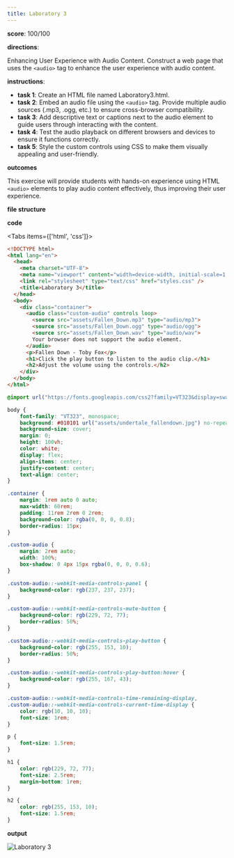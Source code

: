 ```yaml
---
title: Laboratory 3
---
```


**score**: 100/100

**directions**: 

Enhancing User Experience with Audio Content. Construct a web page that uses the `<audio>` tag to enhance the user experience with audio content.

**instructions**:
- **task 1**: Create an HTML file named Laboratory3.html.
- **task 2**: Embed an audio file using the `<audio>` tag. Provide multiple audio sources (.mp3, .ogg, etc.) to ensure cross-browser compatibility.
- **task 3**: Add descriptive text or captions next to the audio element to guide users through interacting with the content.
- **task 4**: Test the audio playback on different browsers and devices to ensure it functions correctly.
- **task 5**: Style the custom controls using CSS to make them visually appealing and user-friendly.

**outcomes**

This exercise will provide students with hands-on experience using HTML `<audio>` elements to play audio content effectively, thus improving their user experience.

**file structure**

<Files>
  <Folder name="root-folder" defaultOpen>
    <Folder name="assets" defaultOpen>
      <File name="Fallen_Down.mp3" />
      <File name="Fallen_Down.ogg" />
      <File name="Fallen_Down.wav" />
      <File name="undertale_fallendown.jpg" />
    </Folder>
    <File name="Laboratory3.html" />
    <File name="style.css" />
  </Folder>
</Files>

**code**

<Tabs items={['html', 'css']}>

<Tab value="html">

```html
<!DOCTYPE html>
<html lang="en">
  <head>
    <meta charset="UTF-8">
    <meta name="viewport" content="width=device-width, initial-scale=1.0">
    <link rel="stylesheet" type="text/css" href="styles.css" />
    <title>Laboratory 3</title>
  </head>
  <body>
    <div class="container">
      <audio class="custom-audio" controls loop>
        <source src="assets/Fallen_Down.mp3" type="audio/mp3">
        <source src="assets/Fallen_Down.ogg" type="audio/ogg">
        <source src="assets/Fallen_Down.wav" type="audio/wav">
        Your browser does not support the audio element.
      </audio>
      <p>Fallen Down - Toby Fox</p>
      <h1>Click the play button to listen to the audio clip.</h1>
      <h2>Adjust the volume using the controls.</h2>
    </div>
  </body>
</html>
```

</Tab>

<Tab value="css">

```css
@import url("https://fonts.googleapis.com/css2?family=VT323&display=swap");

body {
	font-family: "VT323", monospace;
	background: #010101 url("assets/undertale_fallendown.jpg") no-repeat center bottom;
	background-size: cover;
	margin: 0;
	height: 100vh;
	color: white;
	display: flex;
	align-items: center;
	justify-content: center;
	text-align: center;
}

.container {
	margin: 1rem auto 0 auto;
	max-width: 60rem;
	padding: 11rem 2rem 0 2rem;
	background-color: rgba(0, 0, 0, 0.8);
	border-radius: 15px;
}

.custom-audio {
	margin: 2rem auto;
	width: 100%;
	box-shadow: 0 4px 15px rgba(0, 0, 0, 0.6);
}

.custom-audio::-webkit-media-controls-panel {
	background-color: rgb(237, 237, 237);
}

.custom-audio::-webkit-media-controls-mute-button {
	background-color: rgb(229, 72, 77);
	border-radius: 50%;
}

.custom-audio::-webkit-media-controls-play-button {
	background-color: rgb(255, 153, 10);
	border-radius: 50%;
}

.custom-audio::-webkit-media-controls-play-button:hover {
	background-color: rgb(255, 167, 43);
}

.custom-audio::-webkit-media-controls-time-remaining-display,
.custom-audio::-webkit-media-controls-current-time-display {
	color: rgb(10, 10, 10);
	font-size: 1rem;
}

p {
	font-size: 1.5rem;
}

h1 {
	color: rgb(229, 72, 77);
	font-size: 2.5rem;
	margin-bottom: 1rem;
}

h2 {
	color: rgb(255, 153, 10);
	font-size: 1.5rem;
}
```

</Tab>

</Tabs>

**output**

<Image src="/02/lab3.png" alt="Laboratory 3" width={1920} height={1079} />
